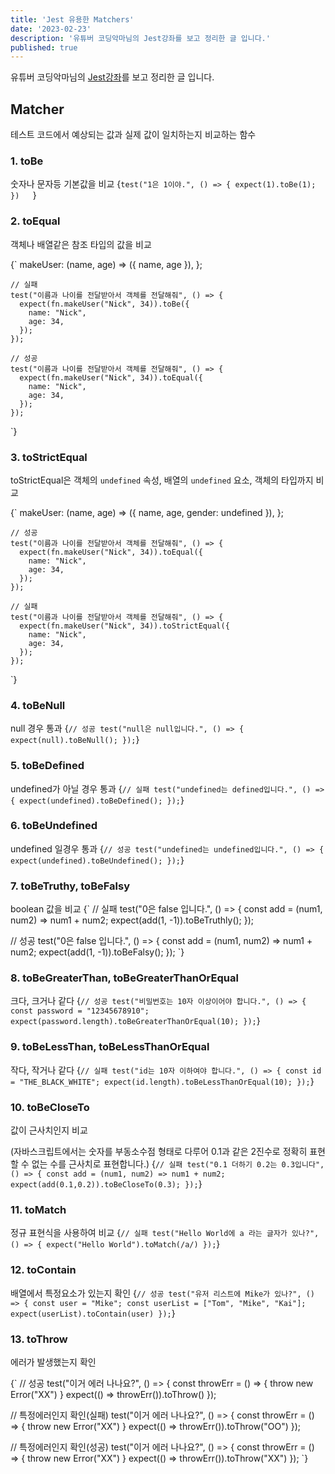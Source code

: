 ```yaml
---
title: 'Jest 유용한 Matchers'
date: '2023-02-23'
description: '유튜버 코딩악마님의 Jest강좌를 보고 정리한 글 입니다.'
published: true
---
```


유튜버 코딩악마님의 [Jest강좌](https://www.youtube.com/watch?v=_36vt4fBjOQ&list=PLZKTXPmaJk8L1xCg_1cRjL5huINlP2JKt&index=2)를 보고 정리한 글 입니다.
<br/>
## Matcher
테스트 코드에서 예상되는 값과 실제 값이 일치하는지 비교하는 함수
<br/>

### 1. toBe
숫자나 문자등 기본값을 비교
<CodeBlock>
{`
  test("1은 1이야.", () => {
    expect(1).toBe(1);
  })   
`}
</CodeBlock>
<br/>

### 2. toEqual
객체나 배열같은 참조 타입의 값을 비교

<CodeBlock>
  {`
      makeUser: (name, age) => ({ name, age }),
    };

    // 실패
    test("이름과 나이를 전달받아서 객체를 전달해줘", () => {
      expect(fn.makeUser("Nick", 34)).toBe({
        name: "Nick",
        age: 34,
      });
    });

    // 성공
    test("이름과 나이를 전달받아서 객체를 전달해줘", () => {
      expect(fn.makeUser("Nick", 34)).toEqual({
        name: "Nick",
        age: 34,
      });
    });
`}
</CodeBlock>
<br/>

### 3. toStrictEqual
toStrictEqual은 객체의 `undefined` 속성, 배열의 `undefined` 요소, 객체의 타입까지 비교

<CodeBlock>
  {`
      makeUser: (name, age) => ({ name, age, gender: undefined }),
    };

    // 성공
    test("이름과 나이를 전달받아서 객체를 전달해줘", () => {
      expect(fn.makeUser("Nick", 34)).toEqual({
        name: "Nick",
        age: 34,
      });
    });

    // 실패
    test("이름과 나이를 전달받아서 객체를 전달해줘", () => {
      expect(fn.makeUser("Nick", 34)).toStrictEqual({
        name: "Nick",
        age: 34,
      });
    });
`}
</CodeBlock>
<br/>

### 4. toBeNull
null 경우 통과
<CodeBlock>
{`
  // 성공
  test("null은 null입니다.", () => {
    expect(null).toBeNull();
  });
`}
</CodeBlock>
<br/>

### 5. toBeDefined
undefined가 아닐 경우 통과
<CodeBlock>
{`
  // 실패
  test("undefined는 defined입니다.", () => {
    expect(undefined).toBeDefined();
  });
`}
</CodeBlock>
<br/>

### 6. toBeUndefined
undefined 일경우 통과
<CodeBlock>
{`
  // 성공
  test("undefined는 undefined입니다.", () => {
    expect(undefined).toBeUndefined();
  });
`}
</CodeBlock>
<br/>

### 7. toBeTruthy, toBeFalsy
boolean 값을 비교
<CodeBlock>
{`
  // 실패
  test("0은 false 입니다.", () => {
    const add = (num1, num2) => num1 + num2;
    expect(add(1, -1)).toBeTruthly();
  });

  // 성공
  test("0은 false 입니다.", () => {
    const add = (num1, num2) => num1 + num2;
    expect(add(1, -1)).toBeFalsy();
  });
`}
</CodeBlock>
<br/>

### 8. toBeGreaterThan, toBeGreaterThanOrEqual
크다, 크거나 같다
<CodeBlock>
{`
  // 성공
  test("비밀번호는 10자 이상이어야 합니다.", () => {
    const password = "12345678910";
    expect(password.length).toBeGreaterThanOrEqual(10);
  });
`}
</CodeBlock>
<br/>

### 9. toBeLessThan, toBeLessThanOrEqual
작다, 작거나 같다
<CodeBlock>
{`
  // 실패
  test("id는 10자 이하여야 합니다.", () => {
    const id = "THE_BLACK_WHITE";
    expect(id.length).toBeLessThanOrEqual(10);
  });
`}
</CodeBlock>
<br/>

### 10. toBeCloseTo
값이 근사치인지 비교

(자바스크립트에서는 숫자를 부동소수점 형태로 다루어 0.1과 같은 2진수로 정확히 표현할 수 없는 수를 근사치로 표현합니다.)
<CodeBlock>
{`
  // 실패
  test("0.1 더하기 0.2는 0.3입니다", () => {
    const add = (num1, num2) => num1 + num2;
    expect(add(0.1,0.2)).toBeCloseTo(0.3);
  });
`}
</CodeBlock>
<br/>

### 11. toMatch
정규 표현식을 사용하여 비교
<CodeBlock>
{`
  // 실패
  test("Hello World에 a 라는 글자가 있나?", () => {
    expect("Hello World").toMatch(/a/)
  });
`}
</CodeBlock>
<br/>

### 12. toContain
배열에서 특정요소가 있는지 확인
<CodeBlock>
{`
  // 성공
  test("유저 리스트에 Mike가 있나?", () => {
    const user = "Mike";
    const userList = ["Tom", "Mike", "Kai"];
    expect(userList).toContain(user)
  });
`}
</CodeBlock>
<br/>

### 13. toThrow
에러가 발생했는지 확인

<CodeBlock>
{`
  // 성공
  test("이거 에러 나나요?", () => {
    const throwErr = () => {
      throw new Error("XX")
    }
    expect(() => throwErr()).toThrow()
  });

  // 특정에러인지 확인(실패)
  test("이거 에러 나나요?", () => {
    const throwErr = () => {
      throw new Error("XX")
    }
    expect(() => throwErr()).toThrow("OO")
  });

  // 특정에러인지 확인(성공)
  test("이거 에러 나나요?", () => {
    const throwErr = () => {
      throw new Error("XX")
    }
    expect(() => throwErr()).toThrow("XX")
  });
`}
</CodeBlock>
<br/>
